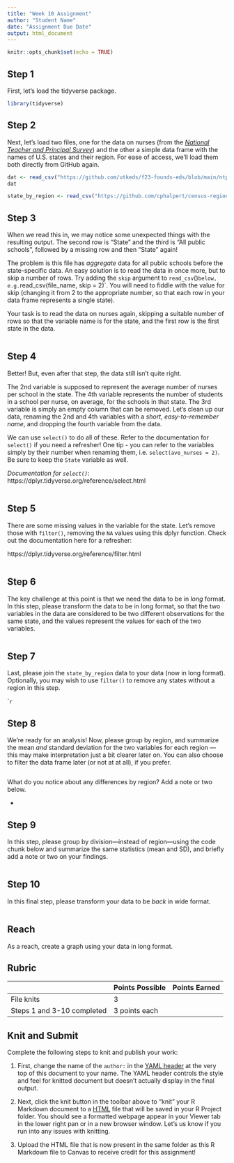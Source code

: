 ```yaml
---
title: "Week 10 Assignment"
author: "Student Name"
date: "Assignment Due Date"
output: html_document
---
```


```r
knitr::opts_chunk$set(echo = TRUE)
```

## Step 1

First, let's load the tidyverse package.

```r
library(tidyverse)
```

## Step 2

Next, let's load two files, one for the data on nurses (from the [*National Teacher and Principal Survey*](https://nces.ed.gov/surveys/ntps/)) and the other a simple data frame with the names of U.S. states and their region. For ease of access, we'll load them both directly from GitHub again.

```r
dat <- read_csv("https://github.com/utkeds/f23-founds-eds/blob/main/ntps2021_7341_s1s.csv?raw=true") # data on nurses in U.S. schools, by state
dat

state_by_region <- read_csv("https://github.com/cphalpert/census-regions/blob/master/us%20census%20bureau%20regions%20and%20divisions.csv?raw=true") # data on U.S. states' regions
```
## Step 3

When we read this in, we may notice some unexpected things with the resulting output. The second row is "State" and the third is "All public schools", followed by a missing row and then "State" again!

The problem is this file has _aggregate_ data for all public schools before the state-specific data. An easy solution is to read the data in once more, but to skip a number of rows. Try adding the `skip` argument to `read_csv`()` below, e.g. `read_csv(file_name, skip = 2)`. You will need to fiddle with the value for skip (changing it from 2 to the appropriate number, so that each row in your data frame represents a single state).

Your task is to read the data on nurses again, skipping a suitable number of rows so that the variable name is for the state, and the first row is the first state in the data.

```r

```

## Step 4

Better! But, even after that step, the data still isn't quite right. 

The 2nd variable is supposed to represent the average number of nurses per school in the state. The 4th variable represents the number of students in a school per nurse, on average, for the schools in that state. The 3rd variable is simply an empty column that can be removed. Let's clean up our data, renaming the 2nd and 4th variables with a _short, easy-to-remember name_, and dropping the fourth variable from the data. 

We can use `select()` to do all of these. Refer to the documentation for `select()` if you need a refresher! One tip - you can refer to the variables simply by their number when renaming them, i.e. `select(ave_nurses = 2)`. Be sure to keep the `State` variable as well.

*Documentation for `select()`*: https://dplyr.tidyverse.org/reference/select.html

```r

```

## Step 5

There are some missing values in the variable for the state. Let's remove those with `filter()`, removing the `NA` values using this dplyr function. Check out the documentation here for a refresher:

https://dplyr.tidyverse.org/reference/filter.html

```r

```

## Step 6

The key challenge at this point is that we need the data to be in _long_ format. In this step, please transform the data to be in long format, so that the two variables in the data are considered to be two different observations for the same state, and the values represent the values for each of the two variables.

```r

```

## Step 7

Last, please join the `state_by_region` data to your data (now in long format). Optionally, you may wish to use `filter()` to remove any states without a region in this step. 

````r

```

## Step 8

We're ready for an analysis! Now, please group by region, and summarize the mean *and* standard deviation for the two variables for each region --- this may make interpretation just a bit clearer later on. You can also choose to filter the data frame later (or not at at all), if you prefer.

```r

```

What do you notice about any differences by region? Add a note or two below.

- 

## Step 9

In this step, please group by division---instead of region---using the code chunk below and summarize the same statistics (mean and SD), and briefly add a note or two on your findings.

```r

```

## Step 10

In this final step, please transform your data to be _back_ in wide format. 

```r

```

## Reach

As a reach, create a graph using your data in long format. 

## Rubric

|                            | Points Possible | Points Earned |
|----------------------------|-----------------|---------------|
| File knits                 | 3               |               |
| Steps 1 and 3-10 completed | 3 points each   |               |

## Knit and Submit

Complete the following steps to knit and publish your work:

1.  First, change the name of the `author:` in the [YAML header](https://bookdown.org/yihui/rmarkdown-cookbook/rmarkdown-anatomy.html#yaml-metadata) at the very top of this document to your name. The YAML header controls the style and feel for knitted document but doesn't actually display in the final output.

2.  Next, click the knit button in the toolbar above to "knit" your R Markdown document to a [HTML](https://bookdown.org/yihui/rmarkdown/html-document.html) file that will be saved in your R Project folder. You should see a formatted webpage appear in your Viewer tab in the lower right pan or in a new browser window. Let's us know if you run into any issues with knitting.

3. Upload the HTML file that is now present in the same folder as this R Markdown file to Canvas to receive credit for this assignment!